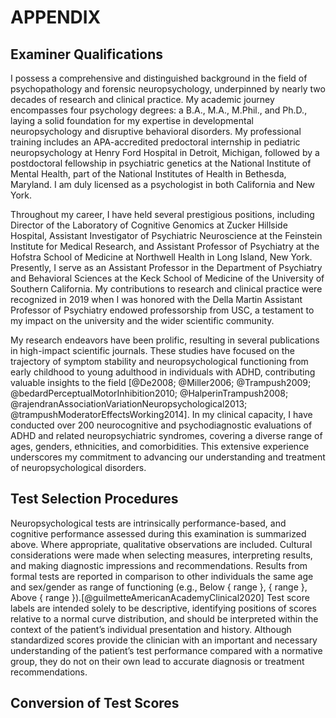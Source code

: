 # APPENDIX

## Examiner Qualifications

I possess a comprehensive and distinguished background in the field of psychopathology and forensic neuropsychology, underpinned by nearly two decades of research and clinical practice. My academic journey encompasses four psychology degrees: a B.A., M.A., M.Phil., and Ph.D., laying a solid foundation for my expertise in developmental neuropsychology and disruptive behavioral disorders. My professional training includes an APA-accredited predoctoral internship in pediatric neuropsychology at Henry Ford Hospital in Detroit, Michigan, followed by a postdoctoral fellowship in psychiatric genetics at the National Institute of Mental Health, part of the National Institutes of Health in Bethesda, Maryland. I am duly licensed as a psychologist in both California and New York.

Throughout my career, I have held several prestigious positions, including Director of the Laboratory of Cognitive Genomics at Zucker Hillside Hospital, Assistant Investigator of Psychiatric Neuroscience at the Feinstein Institute for Medical Research, and Assistant Professor of Psychiatry at the Hofstra School of Medicine at Northwell Health in Long Island, New York. Presently, I serve as an Assistant Professor in the Department of Psychiatry and Behavioral Sciences at the Keck School of Medicine of the University of Southern California. My contributions to research and clinical practice were recognized in 2019 when I was honored with the Della Martin Assistant Professor of Psychiatry endowed professorship from USC, a testament to my impact on the university and the wider scientific community.

My research endeavors have been prolific, resulting in several publications in high-impact scientific journals. These studies have focused on the trajectory of symptom stability and neuropsychological functioning from early childhood to young adulthood in individuals with ADHD, contributing valuable insights to the field [@De2008; @Miller2006; @Trampush2009; @bedardPerceptualMotorInhibition2010; @HalperinTrampush2008; @rajendranAssociationVariationNeuropsychological2013; @trampushModeratorEffectsWorking2014]. In my clinical capacity, I have conducted over 200 neurocognitive and psychodiagnostic evaluations of ADHD and related neuropsychiatric syndromes, covering a diverse range of ages, genders, ethnicities, and comorbidities. This extensive experience underscores my commitment to advancing our understanding and treatment of neuropsychological disorders.


## Test Selection Procedures

Neuropsychological tests are intrinsically performance-based, and cognitive performance assessed during this examination is summarized above.
Where appropriate, qualitative observations are included.
Cultural considerations were made when selecting measures, interpreting results, and making diagnostic impressions and recommendations.
Results from formal tests are reported in comparison to other individuals the same age and sex/gender as range of functioning (e.g., Below { range }, { range }, Above { range }).[@guilmetteAmericanAcademyClinical2020]
Test score labels are intended solely to be descriptive, identifying positions of scores relative to a normal curve distribution, and should be interpreted within the context of the patient's individual presentation and history.
Although standardized scores provide the clinician with an important and necessary understanding of the patient's test performance compared with a normative group, they do not on their own lead to accurate diagnosis or treatment recommendations.

## Conversion of Test Scores

```{=typst}
#import "@preview/tablex:0.0.6": tablex, gridx, hlinex, vlinex, colspanx, rowspanx
#import "@preview/tablem:0.1.0": tablem

#set text(10pt)
#let three-line-table = tablem.with(
  render: (columns: auto, ..args) => {
    tablex(
      columns: (auto, 1fr, 1fr, 1fr, 1fr, 1fr),
      auto-lines: false,
      align: (col, row) =>
            if row == 0 { center + horizon }
            else if col == 0 { left + horizon }
            else { center + horizon },
      hlinex(y: 0),
      hlinex(y: 1),
      ..args,
      hlinex(),
    )
  }
)

#three-line-table[
|*Range*|*Standard Score*|*T-Score*|*Scaled Score*|*z-Score*|*Percentile (‰)*|
|---|---|---|---|---|---|
|Exceptionally high score|130 +|70 +|16 +|2 +|98 +|
|Above average score|120 – 129|63 – 69|14 – 15|1.3 – 1.9|91 – 97|
|High average score|110 – 119|57 – 62|12 – 13|0.7 – 1.2|75 – 90|
|{ range } score|90 – 109|44 – 56|9 – 11|-0.7 – 0.6|25 – 74|
|Low average score|80 – 89|37 – 43|7 – 8|-1.3 – -0.6|9 – 24|
|Below average score|70 – 79|30 – 36|4 – 6|-2 – -1.4|2 – 8|
|Exceptionally low score|< 70|< 30|< 4|< -2|< 2|
]
```
